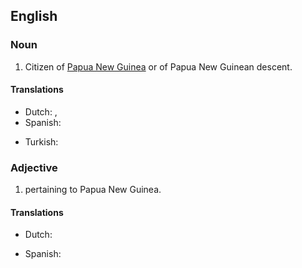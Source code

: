 ==English==

===Noun===
{{en-noun|sg=[[Papua]] [[New]] [[Guinean]]}}

# Citizen of [[Papua New Guinea]] or of Papua New Guinean descent.

====Translations====
{{trans-top|citizen of Papua New Guinea or of Papua New Guinean descent}}
* Dutch: {{t|nl|Papoea|m}}, {{t|nl|Papoease|f}}
* Spanish: {{t+|es|papú}} {{m|f}}
{{trans-mid}}
* Turkish: {{t|tr|Papua Yeni Gineli}}
{{trans-bottom}}

===Adjective===
{{en-adj|-}}

# pertaining to Papua New Guinea.

====Translations====
{{trans-top|pertaining to Papua New Guinea}}
* Dutch: {{t|nl|Papoeaas}}
{{trans-mid}}
* Spanish: {{t+|es|papú}} {{m|f}}
{{trans-bottom}}